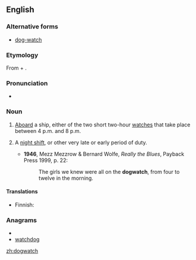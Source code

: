 ==English==
{{wikipedia}}

===Alternative forms===
* [[dog-watch]]

===Etymology===
From {{term|dog}} + {{term|watch}}.

===Pronunciation===
* {{IPA|/ˈdɒgwɒtʃ/}}

===Noun===
{{en-noun|dogwatches}}

# {{nautical}} [[aboard|Aboard]] a ship, either of the two short two-hour [[watches]] that take place between 4 p.m. and 8 p.m.
# {{context|by extension}} A [[night shift]], or other very late or early period of duty.
#* '''1946''', Mezz Mezzrow & Bernard Wolfe, ''Really the Blues'', Payback Press 1999, p. 22:
#*: The girls we knew were all on the '''dogwatch''', from four to twelve in the morning.

====Translations====
{{trans-top|nautical: short watch}}
* Finnish: {{t-|fi|koiravahti}}
{{trans-mid}}
{{trans-bottom}}

===Anagrams===
* {{alphagram|acdghotw}}
* [[watchdog#English|watchdog]]


[[zh:dogwatch]]